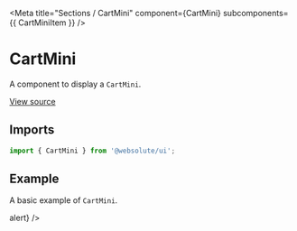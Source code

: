 
<Meta
  title="Sections / CartMini"
  component={CartMini}
  subcomponents={{ CartMiniItem }}
/>

# CartMini

A component to display a `CartMini`.

[View source](https://github.com/actarian/design-system/tree/main/src/ui/sections/cart-mini)

## Imports

```js
import { CartMini } from '@websolute/ui';
```

## Example

A basic example of `CartMini`.

<Canvas>
  <Story name="CartMini">
    <CartMini visible={true} onClose={() => alert} />
  </Story>
</Canvas>
